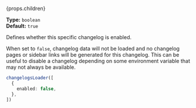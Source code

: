 {props.children}

**Type:** `boolean`  
**Default:** `true`

Defines whether this specific changelog is enabled.

When set to `false`, changelog data will not be loaded and no changelog pages or sidebar links will be generated for this changelog.
This can be useful to disable a changelog depending on some environment variable that may not always be available.

```ts
changelogsLoader([
  {
    enabled: false,
  },
])
```
